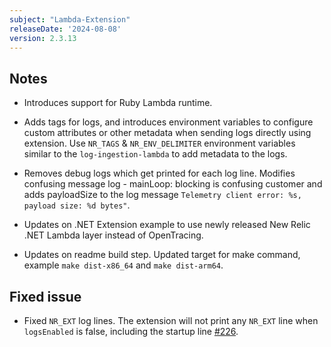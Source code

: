 ```yaml
---
subject: "Lambda-Extension"
releaseDate: '2024-08-08'
version: 2.3.13
---
```



## Notes

* Introduces support for Ruby Lambda runtime.

* Adds tags for logs, and introduces environment variables to configure custom attributes or other metadata when sending logs directly using extension. Use `NR_TAGS` & `NR_ENV_DELIMITER` environment variables similar to the `log-ingestion-lambda` to add metadata to the logs.

* Removes debug logs which get printed for each log line. Modifies confusing message log - mainLoop: blocking is confusing customer and adds payloadSize to the log message `Telemetry client error: %s, payload size: %d bytes"`.

* Updates on .NET Extension example to use newly released New Relic .NET Lambda layer instead of OpenTracing.

* Updates on readme build step. Updated target for make command, example `make dist-x86_64` and `make dist-arm64`.

## Fixed issue

* Fixed `NR_EXT` log lines. The extension will not print any `NR_EXT` line when `logsEnabled` is false, including the startup line [#226](https://github.com/newrelic/newrelic-lambda-extension/pull/226).
